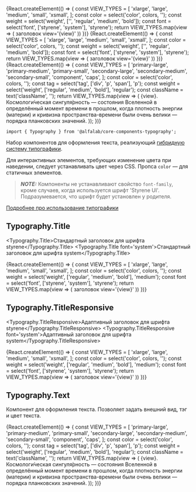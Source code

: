 


<Meta title='Компоненты/Typography' component={Typography} />


<!-- Canvas -->

<Story name='Typography.Title'>
    {React.createElement(() => {
        const VIEW_TYPES = [
            'xlarge',
            'large',
            'medium',
            'small',
            'xsmall',
        ];
        const color = select('color', colors, '');
        const weight = select('weight', ['', 'regular', 'medium', 'bold']);
        const font = select('font', ['styrene', 'system'], 'styrene');
        return VIEW_TYPES.map(view => (
            <Typography.Title
                defaultMargins={boolean('defaultMargins', false)}
                view={view}
                color={color}
                weight={weight}
                font={font}
                key={view}
            >
                заголовок view='{view}'
            </Typography.Title>
        ))
    })}
</Story>

<Story name='Typography.TitleResponsive'>
    {React.createElement(() => {
        const VIEW_TYPES = [
            'xlarge',
            'large',
            'medium',
            'small',
            'xsmall',
        ];
        const color = select('color', colors, '');
        const weight = select('weight', ['', 'regular', 'medium', 'bold']);
        const font = select('font', ['styrene', 'system'], 'styrene');
        return VIEW_TYPES.map(view => (
            <Typography.TitleResponsive
                defaultMargins={boolean('defaultMargins', false)}
                view={view}
                color={color}
                weight={weight}
                font={font}
                key={view}
            >
                заголовок view='{view}'
            </Typography.TitleResponsive>
        ))
    })}
</Story>

<Story name='Typography.Text'>
    {React.createElement(() => {
        const VIEW_TYPES = [
            'primary-large',
            'primary-medium',
            'primary-small',
            'secondary-large',
            'secondary-medium',
            'secondary-small',
            'component',
            'caps',
        ];
        const color = select('color', colors, '');
        const tag = select('tag', ['div', 'p', 'span'], 'p');
        const weight = select('weight', ['regular', 'medium', 'bold'], 'regular');
        const className = text('className', '');
        return VIEW_TYPES.map(view => (
            <Typography.Text view={view} color={color} tag={tag} weight={weight} className={className} key={view}>
                {view}. Космологи́ческая сингуля́рность — состояния Вселенной в определённый момент времени в прошлом,
                когда плотность энергии (материи) и кривизна пространства-времени были очень велики — порядка
                планковских значений.
            </Typography.Text>
        ));
    })}
</Story>


<!-- Docs -->

<ComponentHeader
    name='Typography'
    version={version}
    package='@alfalab/core-components-typography'
    stage={3}
    design='https://www.figma.com/file/FWya6P55TnXkiVGaM2qBio/2020-Web-Hybrid-Typography?node-id=593%3A0'
/>

```tsx
import { Typography } from '@alfalab/core-components-typography';
```

Набор компонентов для оформления текста, реализующий [гибридную систему типографики](https://www.figma.com/file/FWya6P55TnXkiVGaM2qBio/2020-Web-Hybrid-Typography?node-id=593%3A0).

Для интерактивных элементов, требующих изменение цвета при наведении, следует устанавливать цвет через CSS. Пропса `color` — для статичных элементов.

> **_NOTE:_** Компоненты не устанавливают свойство `font-family`, кроме случаев, когда используется шрифт 'Styrene UI'. Подразумевается, что шрифт будет установлен у родителя.

[Подробнее про использование типографики](https://alfa-laboratory.github.io/core-components/master/?path=/docs/гайдлайны-типографика--page)


<Props components={Typography} />


## Typography.Title

<Typography.Title>Стандартный заголовок для шрифта styrene</Typography.Title>
<Typography.Title font='system'>Стандартный заголовок для шрифта system</Typography.Title>

<Preview>
    {React.createElement(() => {
        const VIEW_TYPES = [
            'xlarge',
            'large',
            'medium',
            'small',
            'xsmall',
        ];
        const color = select('color', colors, '');
        const weight = select('weight', ['regular', 'medium', 'bold'], 'medium');
        const font = select('font', ['styrene', 'system'], 'styrene');
        return VIEW_TYPES.map(view => (
            <Typography.Title view={view} color={color} weight={weight} font={font} key={view}>
                заголовок view='{view}'
            </Typography.Title>
        ))
    })}
</Preview>

## Typography.TitleResponsive

<Typography.TitleResponsive>Адаптивный заголовок для шрифта styrene</Typography.TitleResponsive>
<Typography.TitleResponsive font='system'>Адаптивный заголовок для шрифта system</Typography.TitleResponsive>

<Preview>
    {React.createElement(() => {
        const VIEW_TYPES = [
            'xlarge',
            'large',
            'medium',
            'small',
            'xsmall',
        ];
        const color = select('color', colors, '');
        const weight = select('weight', ['regular', 'medium', 'bold'], 'medium');
        const font = select('font', ['styrene', 'system'], 'styrene');
        return VIEW_TYPES.map(view => (
            <Typography.TitleResponsive view={view} color={color} weight={weight} font={font} key={view}>
                заголовок view='{view}'
            </Typography.TitleResponsive>
        ))
    })}
</Preview>

## Typography.Text

Компонент для оформления текста. Позволяет задать внешний вид, тэг и цвет текста.

<Preview>
    {React.createElement(() => {
        const VIEW_TYPES = [
            'primary-large',
            'primary-medium',
            'primary-small',
            'secondary-large',
            'secondary-medium',
            'secondary-small',
            'component',
            'caps',
        ];
        const color = select('color', colors, '');
        const tag = select('tag', ['div', 'p', 'span'], 'p');
        const weight = select('weight', ['regular', 'medium', 'bold'], 'regular');
        const className = text('className', '');
        return VIEW_TYPES.map(view => (
            <Typography.Text view={view} color={color} tag={tag} weight={weight} className={className} key={view}>
                {view}. Космологи́ческая сингуля́рность — состояния Вселенной в определённый момент времени в прошлом,
                когда плотность энергии (материи) и кривизна пространства-времени были очень велики — порядка
                планковских значений.
            </Typography.Text>
        ));
    })}
</Preview>
